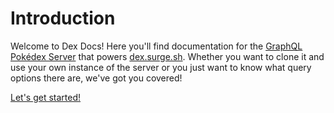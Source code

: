 # Introduction

Welcome to Dex Docs! Here you'll find documentation for the [GraphQL Pokédex Server](https://github.com/jgarrow/graphql-server-pokeapi) that powers [dex.surge.sh](http://dex.surge.sh/). Whether you want to clone it and use your own instance of the server or you just want to know what query options there are, we've got you covered!

[Let's get started!](/getting-started)
